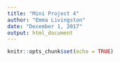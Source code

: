```yaml
---
title: "Mini Project 4"
author: "Emma Livingston"
date: "December 1, 2017"
output: html_document
---
```


```r
knitr::opts_chunk$set(echo = TRUE)
```

